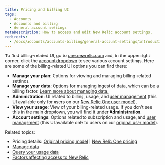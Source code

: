 ```yaml
---
title: Pricing and billing UI
tags:
  - Accounts
  - Accounts and billing
  - General account settings
metaDescription: How to access and edit New Relic account settings.
redirects: 
  - /docs/accounts/accounts-billing/general-account-settings/introduction-account-settings
---
```


To find billing-related UI, go to [one.newrelic.com](https://one.newrelic.com) and, in the upper right corner, click the [account dropdown](/docs/using-new-relic/welcome-new-relic/get-started/glossary/#account-dropdown) to see various account settings. Here are some of the billing-related UI options you can find there: 

* **Manage your plan**: Options for viewing and managing billing-related settings. 
* **Manage your data**: Options for managing ingest of data, which can be a billing factor. [Learn more about managing data.](/docs/telemetry-data-platform/manage-data/manage-data-coming-new-relic)
* **Administration**: UI related to billing, usage, and [user management](#manage-users) (this UI available only for users on our [New Relic One user model](/docs/accounts/original-accounts-billing/original-product-based-pricing/overview-changes-pricing-user-model/#user-models)). 
* **View your usage**: View of your billing-related usage. If you don't see this in the main dropdown, you will find it under **Administration**.
* **Account settings**: Options related to subscription and usage, and [user management](#manage-users) (this UI available only to users on our [original user model](/docs/accounts/original-accounts-billing/original-product-based-pricing/overview-changes-pricing-user-model/#user-models)).

Related topics: 
* Pricing details: [Original pricing model](/docs/accounts/original-accounts-billing/product-pricing/product-based-pricing) | [New Relic One pricing](/docs/accounts/accounts-billing/new-relic-one-pricing-billing/new-relic-one-pricing-billing)
* [Manage data](/docs/telemetry-data-platform/manage-data/manage-your-data)
* [Query your usage data](/docs/accounts/accounts-billing/new-relic-one-pricing-billing/usage-queries-alerts) 
* [Factors affecting access to New Relic](/docs/accounts/accounts-billing/account-structure/factors-affecting-access-features-data/)



